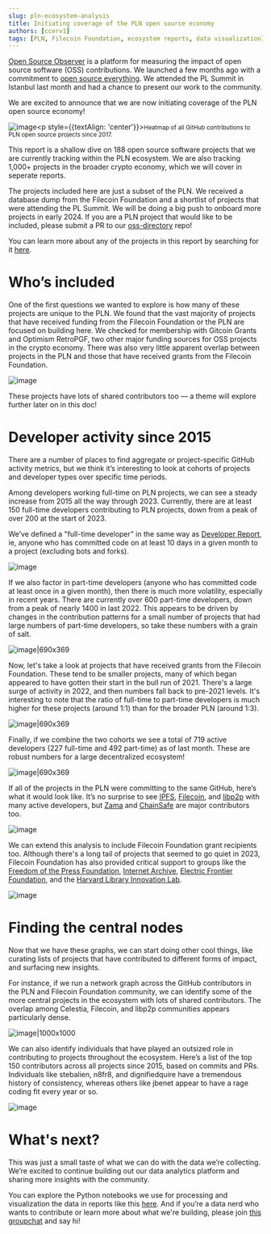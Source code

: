 ```yaml
---
slug: pln-ecosystem-analysis
title: Initiating coverage of the PLN open source economy
authors: [ccerv1]
tags: [PLN, Filecoin Foundation, ecosystem reports, data visualization]
---
```


[Open Source Observer](https://www.opensource.observer/) is a platform for measuring the impact of open source software (OSS) contributions. We launched a few months ago with a commitment to [open source everything](https://docs.opensource.observer/blog/open-source-open-data-open-infra). We attended the PL Summit in Istanbul last month and had a chance to present our work to the community. 

We are excited to announce that we are now initiating coverage of the PLN open source economy!

![image](./datashader.png)<p style={{textAlign: 'center'}}><small>Heatmap of all GitHub contributions to PLN open source projects since 2017.</small></p>

This report is a shallow dive on 188 open source software projects that we are currently tracking within the PLN ecosystem. We are also tracking 1,000+ projects in the broader crypto economy, which we will cover in seperate reports. 

The projects included here are just a subset of the PLN. We received a database dump from the Filecoin Foundation and a shortlist of projects that were attending the PL Summit. We will be doing a big push to onboard more projects in early 2024. If you are a PLN project that would like to be included, please submit a PR to our [oss-directory](https://github.com/opensource-observer/oss-directory) repo!

You can learn more about any of the projects in this report by searching for it [here](https://www.opensource.observer).

# Who’s included

One of the first questions we wanted to explore is how many of these projects are unique to the PLN. We found that the vast majority of projects that have received funding from the Filecoin Foundation or the PLN are focused on building here. We checked for membership with Gitcoin Grants and Optimism RetroPGF, two other major funding sources for OSS projects in the crypto economy. There was also very little apparent overlap between projects in the PLN and those that have received grants from the Filecoin Foundation.

![image](./venn.png)

These projects have lots of shared contributors too — a theme will explore further later on in this doc!

# Developer activity since 2015

There are a number of places to find aggregate or project-specific GitHub activity metrics, but we think it’s interesting to look at cohorts of projects and developer types over specific time periods.

Among developers working full-time on PLN projects, we can see a steady increase from 2015 all the way through 2023. Currently, there are at least 150 full-time developers contributing to PLN projects, down from a peak of over 200 at the start of 2023.

We’ve defined a "full-time developer” in the same way as [Developer Report](https://www.developerreport.com/), ie, anyone who has committed code on at least 10 days in a given month to a project (excluding bots and forks). 

![image](./mads-pln.png)

If we also factor in part-time developers (anyone who has committed code at least once in a given month), then there is much more volatility, especially in recent years. There are currently over 600 part-time developers, down from a peak of nearly 1400 in last 2022. This appears to be driven by changes in the contribution patterns for a small number of projects that had large numbers of part-time developers, so take these numbers with a grain of salt.

![image|690x369](./mads-pln2.png)

Now, let's take a look at projects that have received grants from the Filecoin Foundation. These tend to be smaller projects, many of which began appeared to have gotten their start in the bull run of 2021. There's a large surge of activity in 2022, and then numbers fall back to pre-2021 levels. It's interesting to note that the ratio of full-time to part-time developers is much higher for these projects (around 1:1) than for the broader PLN (around 1:3).

![image|690x369](./mads-ff.png)

Finally, if we combine the two cohorts we see a total of 719 active developers (227 full-time and 492 part-time) as of last month. These are robust numbers for a large decentralized ecosystem!

![image|690x369](./mads-pln-ff.png)

If all of the projects in the PLN were committing to the same GitHub, here’s what it would look like. It’s no surprise to see [IPFS](https://www.opensource.observer/project/ipfs), [Filecoin](https://www.opensource.observer/project/filecoin-project), and [libp2p](https://www.opensource.observer/project/libp2p) with many active developers, but [Zama](https://www.opensource.observer/project/zama-ai) and [ChainSafe](https://www.opensource.observer/project/chainsafe) are major contributors too. 

![image](./heatmap-pln.png)

We can extend this analysis to include Filecoin Foundation grant recipients too. Although there's a long tail of projects that seemed to go quiet in 2023, Filecoin Foundation has also provided critical support to groups like the [Freedom of the Press Foundation](https://www.opensource.observer/project/freedom-of-the-press-foundation), [Internet Archive](https://www.opensource.observer/project/internet-archive), [Electric Frontier Foundation](https://www.opensource.observer/project/electronic-frontier-foundation), and the [Harvard Library Innovation Lab](https://www.opensource.observer/project/harvard-library-innovation-lab).

![image](./heatmap-pln-ff.png)

# Finding the central nodes

Now that we have these graphs, we can start doing other cool things, like curating lists of projects that have contributed to different forms of impact, and surfacing new insights.

For instance, if we run a network graph across the GitHub contributors in the PLN and Filecoin Foundation community, we can identify some of the more central projects in the ecosystem with lots of shared contributors. The overlap among Celestia, Filecoin, and libp2p communities appears particularly dense.

![image|1000x1000](./network-graph.png)

We can also identify individuals that have played an outsized role in contributing to projects throughout the ecosystem. Here’s a list of the top 150 contributors across all projects since 2015, based on commits and PRs. Individuals like stebalien, n8fr8, and dignifiedquire have a tremendous history of consistency, whereas others like jbenet appear to have a rage coding fit every year or so.

![image](./leaderboard.png)

# What's next?

This was just a small taste of what we can do with the data we’re collecting. We’re excited to continue building out our data analytics platform and sharing more insights with the community.

You can explore the Python notebooks we use for processing and visualization the data in reports like this [here](https://github.com/opensource-observer/insights/). And if you’re a data nerd who wants to contribute or learn more about what we're building, please join [this groupchat](https://t.me/osocommunity) and say hi!